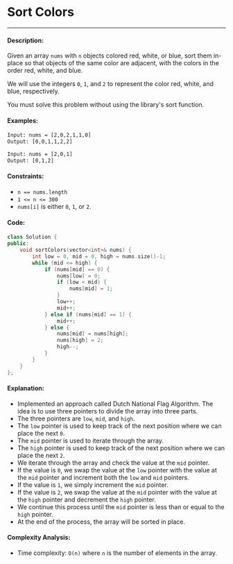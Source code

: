 # Sort Colors

-----

#### Description: 

Given an array ```nums``` with ```n``` objects colored red, white, or blue, sort them in-place so that objects of the same color are adjacent, with the colors in the order red, white, and blue.

We will use the integers ```0```, ```1```, and ```2``` to represent the color red, white, and blue, respectively.

You must solve this problem without using the library's sort function.

#### Examples:

```txt
Input: nums = [2,0,2,1,1,0]
Output: [0,0,1,1,2,2]
```

```txt
Input: nums = [2,0,1]
Output: [0,1,2]
```

#### Constraints: 

- ```n == nums.length```
- ```1 <= n <= 300```
- ```nums[i]``` is either ```0```, ```1```, or ```2```.

#### Code: 

```cpp
class Solution {
public:
    void sortColors(vector<int>& nums) {
        int low = 0, mid = 0, high = nums.size()-1;
        while (mid <= high) {
            if (nums[mid] == 0) {
                nums[low] = 0;
                if (low < mid) {
                    nums[mid] = 1;
                }
                low++;
                mid++;
            } else if (nums[mid] == 1) {
                mid++;
            } else {
                nums[mid] = nums[high];
                nums[high] = 2;
                high--;
            }
        }
    }
};
```

#### Explanation:

- Implemented an approach called Dutch National Flag Algorithm. The idea is to use three pointers to divide the array into three parts.
- The three pointers are ```low```, ```mid```, and ```high```. 
- The ```low``` pointer is used to keep track of the next position where we can place the next ```0```.
- The ```mid``` pointer is used to iterate through the array.
- The ```high``` pointer is used to keep track of the next position where we can place the next ```2```.
- We iterate through the array and check the value at the ```mid``` pointer.
- If the value is ```0```, we swap the value at the ```low``` pointer with the value at the ```mid``` pointer and increment both the ```low``` and ```mid``` pointers.
- If the value is ```1```, we simply increment the ```mid``` pointer.
- If the value is ```2```, we swap the value at the ```mid``` pointer with the value at the ```high``` pointer and decrement the ```high``` pointer.
- We continue this process until the ```mid``` pointer is less than or equal to the ```high``` pointer.
- At the end of the process, the array will be sorted in place.

#### Complexity Analysis:

- Time complexity: ```O(n)``` where ```n``` is the number of elements in the array.